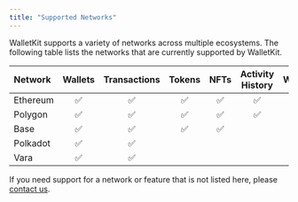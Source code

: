 ```yaml
---
title: "Supported Networks"
---
```


WalletKit supports a variety of networks across multiple ecosystems. The following table lists the networks that are
currently supported by WalletKit.

| Network  | Wallets | Transactions | Tokens | NFTs | Activity History | Webhooks |
|:---------|:-------:|:------------:|:------:|:----:|:----------------:|:--------:|
| Ethereum |    ✅    |      ✅       |   ✅    |  ✅   |        ✅         |    ✅     |
| Polygon  |    ✅    |      ✅       |   ✅    |  ✅   |        ✅         |    ✅     |
| Base     |    ✅    |      ✅       |   ✅    |  ✅   |                  |          |
| Polkadot |    ✅    |      ✅       |        |      |                  |          |
| Vara     |    ✅    |      ✅       |        |      |                  |          |

<Tip>
  If you need support for a network or feature that is not listed here, please
  <a href="mailto:founders@usewalletkit.com">contact us</a>.
</Tip>
